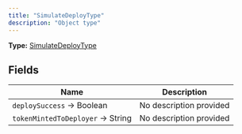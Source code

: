 ```yaml
---
title: "SimulateDeployType"
description: "Object type"
---
```


**Type:** [SimulateDeployType](/api-reference/types/simulatedeploytype)

## Fields

| Name | Description |
|------|-------------|
| `deploySuccess` → Boolean | No description provided |
| `tokenMintedToDeployer` → String | No description provided |

